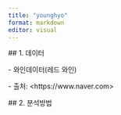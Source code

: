 ```yaml
---
title: "younghyo"
format: markdown
editor: visual
---
```


\## 1. 데이터

\- 와인데이터(레드 와인)

\- 출처: \<https://www.naver.com\>

\## 2. 분석방법
